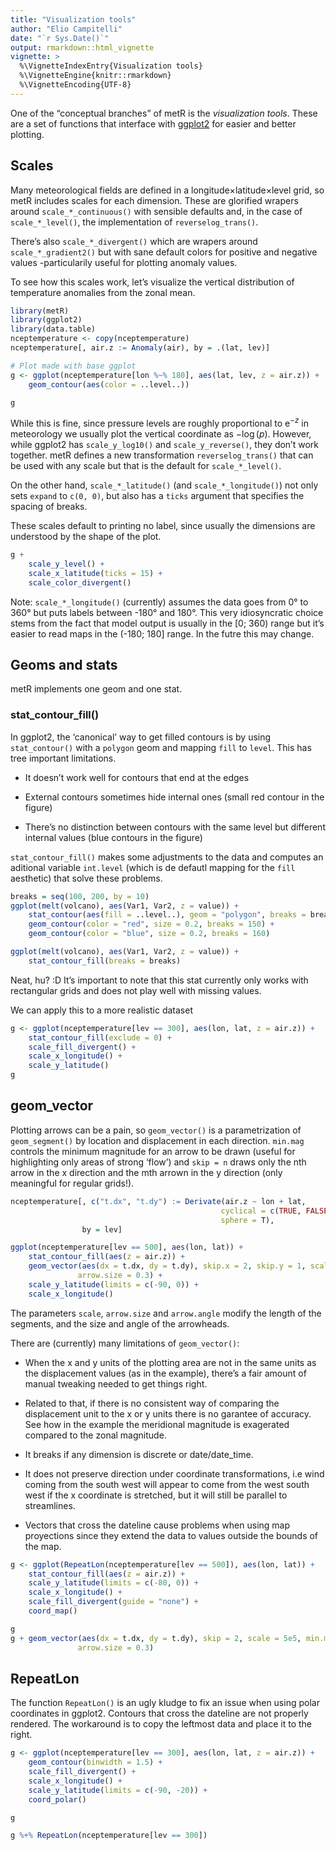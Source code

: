 ```yaml
---
title: "Visualization tools"
author: "Elio Campitelli"
date: "`r Sys.Date()`"
output: rmarkdown::html_vignette
vignette: >
  %\VignetteIndexEntry{Visualization tools}
  %\VignetteEngine{knitr::rmarkdown}
  %\VignetteEncoding{UTF-8}
---
```



One of the "conceptual branches" of metR is the *visualization tools*. These are a set of functions that interface with [ggplot2](http://ggplot2.tidyverse.org/index.html) for easier and better plotting. 

## Scales

Many meteorological fields are defined in a longitude×latitude×level grid, so metR includes scales for each dimension. These are glorified wrapers around `scale_*_continuous()` with sensible defaults and, in the case of `scale_*_level()`, the implementation of `reverselog_trans()`. 

There's also `scale_*_divergent()` which are wrapers around `scale_*_gradient2()` but with sane default colors for positive and negative values -particularily useful for plotting anomaly values. 

To see how this scales work, let's visualize the vertical distribution of temperature anomalies from the zonal mean. 

```r
library(metR)
library(ggplot2)
library(data.table)
nceptemperature <- copy(nceptemperature)
nceptemperature[, air.z := Anomaly(air), by = .(lat, lev)]

# Plot made with base ggplot
g <- ggplot(nceptemperature[lon %~% 180], aes(lat, lev, z = air.z)) +
    geom_contour(aes(color = ..level..))

g
```

While this is fine, since pressure levels are roughly proportional to $\mathrm{e}^{-z}$ in meteorology we usually plot the vertical coordinate as $-\log(p)$. However, while ggplot2 has `scale_y_log10()` and `scale_y_reverse()`, they don't work together. metR defines a new transformation `reverselog_trans()` that can be used with any scale but that is the default for `scale_*_level()`. 

On the other hand, `scale_*_latitude()` (and `scale_*_longitude()`) not only sets `expand` to `c(0, 0)`, but also has a `ticks` argument that specifies the spacing of breaks. 

These scales default to printing no label, since usually the dimensions are understood by the shape of the plot.

```r
g + 
    scale_y_level() +
    scale_x_latitude(ticks = 15) +
    scale_color_divergent()
```

Note: `scale_*_longitude()` (currently)  assumes the data goes from 0° to 360° but puts labels between -180° and 180°. This very idiosyncratic choice stems from the fact that model output is usually in the [0; 360) range but it's easier to read maps in the (-180; 180] range. In the futre this may change. 

## Geoms and stats

metR implements one geom and one stat. 

### stat_contour_fill()

In ggplot2, the 'canonical' way to get filled contours is by using `stat_contour()` with a `polygon` geom and mapping `fill` to `level`. This has tree important limitations. 

* It doesn't work well for contours that end at the edges

* External contours sometimes hide internal ones (small red contour in the figure)

* There's no distinction between contours with the same level but different internal values (blue contours in the figure)

`stat_contour_fill()` makes some adjustments to the data and computes an aditional variable `int.level` (which is de defautl mapping for the `fill` aesthetic) that solve these problems.


```r
breaks = seq(100, 200, by = 10)
ggplot(melt(volcano), aes(Var1, Var2, z = value)) +
    stat_contour(aes(fill = ..level..), geom = "polygon", breaks = breaks) +
    geom_contour(color = "red", size = 0.2, breaks = 150) +
    geom_contour(color = "blue", size = 0.2, breaks = 160)

ggplot(melt(volcano), aes(Var1, Var2, z = value)) +
    stat_contour_fill(breaks = breaks)
```

Neat, hu? :D It's important to note that this stat currently only works with rectangular grids and does not play well with missing values. 

We can apply this to a more realistic dataset 

```r
g <- ggplot(nceptemperature[lev == 300], aes(lon, lat, z = air.z)) +
    stat_contour_fill(exclude = 0) +
    scale_fill_divergent() +
    scale_x_longitude() +
    scale_y_latitude()
g
```


## geom_vector

Plotting arrows can be a pain, so `geom_vector()` is a parametrization of `geom_segment()` by location and displacement in each direction. `min.mag` controls the minimum magnitude for an arrow to be drawn (useful for highlighting only areas of strong 'flow') and `skip = n` draws only the nth arrow in the x direction and the mth arrown in the y direction (only meaningful for regular grids!).

```r
nceptemperature[, c("t.dx", "t.dy") := Derivate(air.z ~ lon + lat, 
                                               cyclical = c(TRUE, FALSE), 
                                               sphere = T), 
                by = lev]

ggplot(nceptemperature[lev == 500], aes(lon, lat)) +
    stat_contour_fill(aes(z = air.z)) +
    geom_vector(aes(dx = t.dx, dy = t.dy), skip.x = 2, skip.y = 1, scale = 5e5, min.mag = 2e-6,
               arrow.size = 0.3) +
    scale_y_latitude(limits = c(-90, 0)) +
    scale_x_longitude()
```

The parameters `scale`, `arrow.size` and `arrow.angle` modify the length of the segments, and the size and angle of the arrowheads. 

There are (currently) many limitations of `geom_vector()`:

* When the x and y units of the plotting area are not in the same units as the displacement values (as in the example), there's a fair amount of manual tweaking needed to get things right. 

* Related to that, if there is no consistent way of comparing the displacement unit to the x or y units there is no garantee of accuracy. See how in the example the meridional magnitude is exagerated compared to the zonal magnitude. 

* It breaks if any dimension is discrete or date/date_time. 

* It does not preserve direction under coordinate transformations, i.e wind coming from the south west will appear to come from the west south west if the x coordinate is stretched, but it will still be parallel to streamlines. 

* Vectors that cross the dateline cause problems when using map proyections since they extend the data to values outside the bounds of the map. 

```r
g <- ggplot(RepeatLon(nceptemperature[lev == 500]), aes(lon, lat)) +
    stat_contour_fill(aes(z = air.z)) +
    scale_y_latitude(limits = c(-80, 0)) +
    scale_x_longitude() +
    scale_fill_divergent(guide = "none") +
    coord_map()

g 
g + geom_vector(aes(dx = t.dx, dy = t.dy), skip = 2, scale = 5e5, min.mag = 2e-6,
               arrow.size = 0.3) 
```



## RepeatLon

The function `RepeatLon()` is an ugly kludge to fix an issue when using polar coordinates in ggplot2. Contours that cross the dateline are not properly rendered. The workaround is to copy the leftmost data and place it to the right.

```r
g <- ggplot(nceptemperature[lev == 300], aes(lon, lat, z = air.z)) +
    geom_contour(binwidth = 1.5) +
    scale_fill_divergent() +
    scale_x_longitude() +
    scale_y_latitude(limits = c(-90, -20)) +
    coord_polar()

g

g %+% RepeatLon(nceptemperature[lev == 300]) 
```

